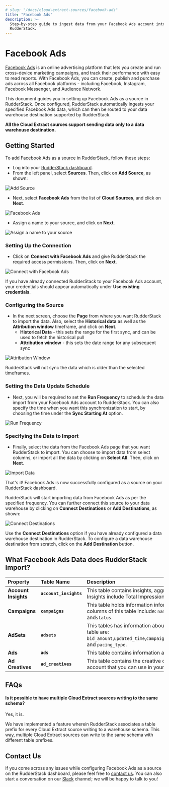 ```yaml
---
# slug: "/docs/cloud-extract-sources/facebook-ads"
title: "Facebook Ads"
description: >-
  Step-by-step guide to ingest data from your Facebook Ads account into
  RudderStack.
---
```


# Facebook Ads

[Facebook Ads](https://www.facebook.com/business/ads) is an online advertising platform that lets you create and run cross-device marketing campaigns, and track their performance with easy to read reports. With Facebook Ads, you can create, publish and purchase ads across all Facebook platforms - including Facebook, Instagram, Facebook Messenger, and Audience Network.

This document guides you in setting up Facebook Ads as a source in RudderStack. Once configured, RudderStack automatically ingests your specified Facebook Ads data, which can then be routed to your data warehouse destination supported by RudderStack.

<div class="infoBlock">

**All the Cloud Extract sources support sending data only to a data warehouse destination.**

</div>

## Getting Started

To add Facebook Ads as a source in RudderStack, follow these steps:

- Log into your [RudderStack dashboard](https://app.rudderlabs.com/signup?type=freetrial).
- From the left panel, select **Sources**. Then, click on **Add Source**, as shown:

<!--<img src="../../images/assets/1 (4) (3) (3) (3) (3) (3) (3) (3) (3) (3) (3) (3) (3) (3) (3) (3) (2) (3).png" />-->

<img
  src="../../images/assets/1 (4) (3) (3) (3) (3) (3) (3) (3) (3) (3) (3) (3) (3) (3) (3) (3) (2) (1).png"
  alt="Add Source"
/>

- Next, select **Facebook Ads** from the list of **Cloud Sources**, and click on **Next**.

<!--<img src="../../images/assets/2 (1).png" />-->

<img src="../../images/assets/2 (1).png" alt="Facebook Ads" />

- Assign a name to your source, and click on **Next**.

<!--<img src="../../images/assets/screen-shot-2021-02-08-at-1.21.12-pm.png" />-->

<img
  src="../../images/assets/screen-shot-2021-02-08-at-1.21.12-pm.png"
  alt="Assign a name to your source"
/>

### Setting Up the Connection

- Click on **Connect with Facebook Ads** and give RudderStack the required access permissions. Then, click on **Next**.

<!--<img src="../../images/assets/screen-shot-2021-02-08-at-1.23.21-pm (1).png" />-->

<img
  src="../../images/assets/screen-shot-2021-02-08-at-1.23.21-pm (1).png"
  alt="Connect with Facebook Ads"
/>

<div class="infoBlock">

If you have already connected RudderStack to your Facebook Ads account, your credentials should appear automatically under **Use existing credentials**.

</div>

### Configuring the Source

- In the next screen, choose the **Page** from where you want RudderStack to import the data. Also, select the **Historical data** as well as the **Attribution window** timeframe, and click on **Next**.
  - **Historical Data** - this sets the range for the first sync, and can be used to fetch the historical pull
  - **Attribution window** - this sets the date range for any subsequent sync

<!--<img src="../../images/assets/screen-shot-2021-02-08-at-1.22.07-pm.png" />-->

<img
  src="../../images/assets/screen-shot-2021-02-08-at-1.22.07-pm.png"
  alt="Attribution Window"
/>

<div class="infoBlock">

RudderStack will not sync the data which is older than the selected timeframes.

</div>

### Setting the Data Update Schedule

- Next, you will be required to set the **Run Frequency** to schedule the data import from your Facebook Ads account to RudderStack. You can also specify the time when you want this synchronization to start, by choosing the time under the **Sync Starting At** option.

<!--<img src="../../images/assets/6 (7).png" />-->

<img src="../../images/assets/6 (7).png" alt="Run Frequency" />

### Specifying the Data to Import

- Finally, select the data from the Facebook Ads page that you want RudderStack to import. You can choose to import data from select columns, or import all the data by clicking on **Select All**. Then, click on **Next**.

<!--<img src="../../images/assets/screen-shot-2021-02-08-at-1.24.13-pm.png" />-->

<img
  src="../../images/assets/screen-shot-2021-02-08-at-1.24.13-pm.png"
  alt="Import Data"
/>

That's it! Facebook Ads is now successfully configured as a source on your RudderStack dashboard.

RudderStack will start importing data from Facebook Ads as per the specified frequency. You can further connect this source to your data warehouse by clicking on **Connect Destinations** or **Add Destinations**, as shown:

<!--<img src="../../images/assets/screen-shot-2021-02-08-at-1.24.32-pm.png" />-->

<img
  src="../../images/assets/screen-shot-2021-02-08-at-1.24.32-pm.png"
  alt="Connect Destinations"
/>

<div class="successBlock">

Use the **Connect Destinations** option if you have already configured a data warehouse destination in RudderStack. To configure a data warehouse destination from scratch, click on the **Add Destination** button.
</div>

## What Facebook Ads Data does RudderStack Import?

| **Property**         | **Table Name**         | **Description**                                                                                                                                                               |
| :------------------- | :--------------------- | :---------------------------------------------------------------------------------------------------------------------------------------------------------------------------- |
| **Account Insights** | **`account_insights`** | This table contains insights, aggregated for the whole account. Insights include Total Impressions, CPP, CPC, Reach, and CPM.                                                 |
| **Campaigns**        | **`campaigns`**        | This table holds information information about your campaigns. The columns of this table include: `name`, `objective`, `account_id`, and`status`.                             |
| **AdSets**           | **`adsets`**           | This tables has information about your Ad Sets. The columns of this table are: `bid_amount`,`updated_time`,`campaign_id`,`daily_budget`,`lifetime_budget`, and `pacing_type`. |
| **Ads**              | **`ads`**              | This table contains information about your Facebook Ads.                                                                                                                      |
| **Ad Creatives**     | **`ad_creatives`**     | This table contains the creative content for your Facebook Ads account that you can use in your ads.                                                                          |

## FAQs

#### Is it possible to have multiple Cloud Extract sources writing to the same schema?

Yes, it is.

We have implemented a feature wherein RudderStack associates a table prefix for every Cloud Extract source writing to a warehouse schema. This way, multiple Cloud Extract sources can write to the same schema with different table prefixes.

## Contact Us

If you come across any issues while configuring Facebook Ads as a source on the RudderStack dashboard, please feel free to [contact us](mailto:%20docs@rudderstack.com). You can also start a conversation on our [Slack](https://rudderstack.com/join-rudderstack-slack-community) channel; we will be happy to talk to you!
